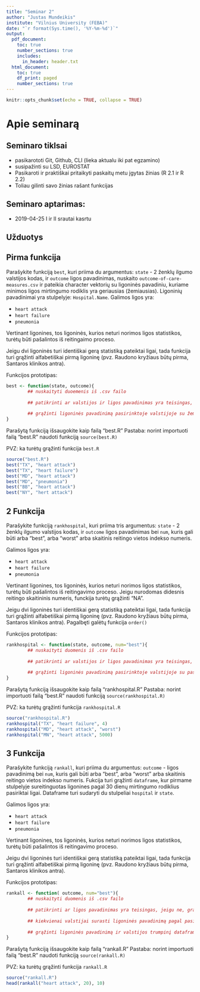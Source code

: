 ```yaml
---
title: "Seminar 2"
author: "Justas Mundeikis"
institute: "Vilnius University (FEBA)"
date: "`r format(Sys.time(), '%Y-%m-%d')`"
output:
  pdf_document:
    toc: true
    number_sections: true
    includes:
      in_header: header.txt
  html_document:
    toc: true
    df_print: paged
    number_sections: true
---
```


```r
knitr::opts_chunk$set(echo = TRUE, collapse = TRUE)
```

# Apie seminarą
## Seminaro tiklsai
* pasikarototi Git, Github, CLI (lieka aktualu iki pat egzamino)
* susipažinti su LSD, EUROSTAT
* Pasikaroti ir praktiškai pritaikyti paskaitų metu įgytas žinias (R 2.1 ir R 2.2)
* Toliau gilinti savo žinias rašant funkcijas

## Seminaro aptarimas:
* 2019-04-25 I ir II srautai kasrtu

## Užduotys


## Pirma funkcija
Parašykite funkciją `best`, kuri priima du argumentus: `state` - 2 ženklų ilgumo valstijos kodas, ir `outcome` ligos pavadinimas, nuskaito `outcome-of-care-measures.csv` ir pateikia character vektorių su ligoninės pavadiniu, kuriame minimos ligos mirtingumo rodiklis yra geriausias (žemiausias). Ligoninių pavadinimai yra stulpelyje: `Hospital.Name`. Galimos ligos yra:

* `heart attack`
* `heart failure`
* `pneumonia`

Vertinant ligonines, tos ligoninės, kurios neturi norimos ligos statistikos, turėtų būti pašalintos iš reitingaimo proceso.

Jeigu dvi ligoninės turi identiškai gerą statistiką pateiktai ligai, tada funkcija turi grąžinti alfabetiškai pirmą ligoninę (pvz. Raudono kryžiaus būtų pirma, Santaros klinikos antra).

Funkcijos prototipas:

```r
best <- function(state, outcome){
        ## nuskaityti duoemenis iš .csv failo
        
        ## patikrinti ar valstijos ir ligos pavadinimas yra teisingas, jeigu ne, gražinti pranešimą apie klaidingą įvedimą, pvz., "invalide state" arba atitinkamai "invalide outcome"
        
        ## grąžinti ligoninės pavadinimą pasirinktoje valstijoje su žemiausiu 30 dienų mirtingumo rodikliu pasirinktai ligai
}
```

Parašytą funkciją išsaugokite kaip failą "best.R"
Pastaba: norint importuoti failą "best.R" naudoti funkciją `source(best.R)`

PVZ: ka turėtų grąžinti funkcija `best.R`

```r
source("best.R")
best("TX", "heart attack")
best("TX", "heart failure")
best("MD", "heart attack")
best("MD", "pneumonia")
best("BB", "heart attack")
best("NY", "hert attack")
```
  
## 2 Funkcija

Parašykite funkciją `rankhospital`, kuri priima tris argumentus: `state` - 2 ženklų ilgumo valstijos kodas, ir `outcome` ligos pavadinimas bei `num`, kuris gali būti arba "best", arba "worst" arba skaitinis reitingo vietos indekso numeris. 

Galimos ligos yra:

* `heart attack`
* `heart failure`
* `pneumonia`

Vertinant ligonines, tos ligoninės, kurios neturi norimos ligos statistikos, turėtų būti pašalintos iš reitingavimo proceso. Jeigu nurodomas didesnis reitingo skaitininis numeris, funckija turėtų grąžinti "NA".

Jeigu dvi ligoninės turi identiškai gerą statistiką pateiktai ligai, tada funkcija turi grąžinti alfabetiškai pirmą ligoninę (pvz. Raudono kryžiaus būtų pirma, Santaros klinikos antra). Pagalbęti galėtų funkcija `order()`

Funkcijos prototipas:

```r
rankhospital <- function(state, outcome, num="best"){
        ## nuskaityti duomenis iš .csv failo
        
        ## patikrinti ar valstijos ir ligos pavadinimas yra teisingas, jeigu ne, gražinti pranešimą apie klaidingą įvedimą, pvz., "klaidinga valstija" arba atitinkamai "klaidinga liga"
        
        ## grąžinti ligoninės pavadinimą pasirinktoje valstijoje su pasirinktu 30 dienų mirtingumo reitingo rodikliu pasirinktai ligai 
}
```

Parašytą funkciją išsaugokite kaip failą "rankhospital.R"
Pastaba: norint importuoti failą "best.R" naudoti funkciją `source(rankhospital.R)`

PVZ: ka turėtų grąžinti funkcija `rankhospital.R`

```r
source("rankhospital.R")
rankhospital("TX", "heart failure", 4)
rankhospital("MD", "heart attack", "worst")
rankhospital("MN", "heart attack", 5000)
```


## 3 Funkcija

Parašykite funkciją `rankall`, kuri priima du argumentus: `outcome` - ligos pavadinimą bei `num`, kuris gali būti arba "best", arba "worst" arba skaitinis reitingo vietos indekso numeris. Fukcija turi grąžinti `dataframe`, kur pirmame stulpelyje sureitinguotas ligonines pagal 30 dienų mirtingumo rodiklius pasiriktai ligai. Dataframe turi sudaryti du stulpeliai `hospital` ir `state`. 

Galimos ligos yra:

* `heart attack`
* `heart failure`
* `pneumonia`

Vertinant ligonines, tos ligoninės, kurios neturi norimos ligos statistikos, turėtų būti pašalintos iš reitingavimo proceso. 

Jeigu dvi ligoninės turi identiškai gerą statistiką pateiktai ligai, tada funkcija turi grąžinti alfabetiškai pirmą ligoninę (pvz. Raudono kryžiaus būtų pirma, Santaros klinikos antra).

Funkcijos prototipas:

```r
rankall <- function( outcome, num="best"){
        ## nuskaityti duomenis iš .csv failo
        
        ## patikrinti ar ligos pavadinimas yra teisingas, jeigu ne, gražinti pranešimą apie klaidingą įvedimą, "klaidinga liga"
        
        ## kiekvienai valstijai surasti ligoninės pavadinimą pagal pasirinkta reitingo numerį
        
        ## grąžinti ligoninės pavadinimą ir valstijos trumpinį dataframe objekte 
}
```

Parašytą funkciją išsaugokite kaip failą "rankall.R"
Pastaba: norint importuoti failą "best.R" naudoti funkciją `source(rankall.R)`

PVZ: ka turėtų grąžinti funkcija `rankall.R`

```r
source("rankall.R")
head(rankall("heart attack", 20), 10)


```

